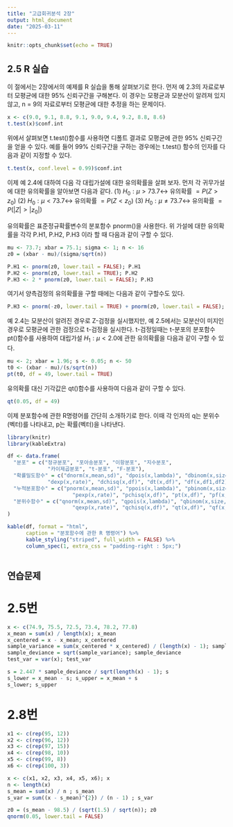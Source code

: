```yaml
---
title: "고급회귀분석 2장"
output: html_document
date: "2025-03-11"
---
```


```r
knitr::opts_chunk$set(echo = TRUE)
```

## 2.5 R 실습

이 절에서는 2장에서의 예제를 R 실습을 통해 살펴보기로 한다. 먼저 예 2.3의 자료로부터 모평균에 대한 95% 신뢰구간을 구해본다. 이 경우는 모평균과 모분산이 알려져 있지 않고, n = 9의 자료로부터 모평균에 대한 추정을 하는 문제이다.

```r
x <- c(9.0, 9.1, 8.8, 9.1, 9.0, 9.4, 9.2, 8.8, 8.6)
t.test(x)$conf.int
```

위에서 살펴보면 t.test()함수를 사용하면 디폴트 결과로 모평균에 관한 95% 신뢰구간을 얻을 수 있다. 예를 들어 99% 신뢰구간을 구하는 경우에는 t.test() 함수의 인자를 다음과 같이 지정할 수 있다.

```r
t.test(x, conf.level = 0.99)$conf.int
```

이제 예 2.4에 대하여 다음 각 대립가설에 대한 유의확률을 살펴 보자. 먼저 각 귀무가설에 대한 유의확률을 알아보면 다음과 같다.
  (1) $H_0 : \mu > 73.7 \leftrightarrow$ 유의확률 $= P(Z > z_0)$ 
  (2) $H_0 : \mu < 73.7 \leftrightarrow$ 유의확률 $= P(Z < z_0)$ 
  (3) $H_0 : \mu \neq 73.7 \leftrightarrow$ 유의확률 $= P(|Z| > |z_0|)$ 

유의확률은 표준정규확률변수의 분포함수 pnorm()을 사용한다. 위 가설에 대한 유의확률을 각각 P.H1, P.H2, P.H3 이라 할 때 다음과 같이 구할 수 있다.

```r
mu <- 73.7; xbar = 75.1; sigma <- 1; n <- 16
z0 = (xbar - mu)/(sigma/sqrt(n))

P.H1 <- pnorm(z0, lower.tail = FALSE); P.H1
P.H2 <- pnorm(z0, lower.tail = TRUE); P.H2
P.H3 <- 2 * pnorm(z0, lower.tail = FALSE); P.H3
```

여기서 양측검정의 유의확률을 구할 때에는 다음과 같이 구할수도 있다.

```r
P.H3 <- pnorm(-z0, lower.tail = TRUE) + pnorm(z0, lower.tail = FALSE); P.H3
```

예 2.4는 모분산이 알려진 경우로 Z-검정을 실시했지만, 예 2.5에서는 모분산이 미지인 경우로 모평균에 관한 검정으로 t-검정을 실시한다. t-검정일때는 t-분포의 분포함수 pt()함수를 사용하여 대립가설 $H_1 : \mu < 2.0$에 관한 유의확률을 다음과 같이 구할 수 있다.

```r
mu <- 2; xbar = 1.96; s <- 0.05; n <- 50
t0 <- (xbar - mu)/(s/sqrt(n))
pt(t0, df = 49, lower.tail = TRUE)
```

유의확률 대신 기각값은 qt()함수를 사용하여 다음과 같이 구할 수 있다.

```r
qt(0.05, df = 49)
```

이제 분포함수에 관한 R명령어를 간단히 소개하기로 한다. 이때 각 인자의 q는 분위수(벡터)를 나타내고, p는 확률(벡터)을 나타낸다.

```r
library(knitr)
library(kableExtra)

df <- data.frame(
  "분포" = c("정규분포", "포아송분포", "이항분포", "지수분포", 
             "카이제곱분포", "t-분포", "F-분포"),
  "확률밀도함수" = c("dnorm(x,mean,sd)", "dpois(x,lambda)", "dbinom(x,size,prob)", 
             "dexp(x,rate)", "dchisq(x,df)", "dt(x,df)", "df(x,df1,df2)"),
  "누적분포함수" = c("pnorm(x,mean,sd)", "ppois(x,lambda)", "pbinom(x,size,prob)",
                     "pexp(x,rate)", "pchisq(x,df)", "pt(x,df)", "pf(x,df1,df2)"),
  "분위수함수" = c("qnorm(x,mean,sd)", "qpois(x,lambda)", "qbinom(x,size,prob)",
                     "qexp(x,rate)", "qchisq(x,df)", "qt(x,df)", "qf(x,df1,df2)")
)

kable(df, format = "html",
      caption = "분포함수에 관한 R 명령어") %>%
      kable_styling("striped", full_width = FALSE) %>%
      column_spec(1, extra_css = "padding-right : 5px;")
      
```

## 연습문제

# 2.5번

```r
x <- c(74.9, 75.5, 72.5, 73.4, 78.2, 77.8)
x_mean = sum(x) / length(x); x_mean
x_centered = x - x_mean; x_centered
sample_variance = sum(x_centered * x_centered) / (length(x) - 1); sample_variance
sample_deviance = sqrt(sample_variance); sample_deviance
test_var = var(x); test_var 

s = 2.447 * sample_deviance / sqrt(length(x) - 1); s
s_lower = x_mean - s; s_upper = x_mean + s
s_lower; s_upper
```

# 2.8번

```r
x1 <- c(rep(95, 12))
x2 <- c(rep(96, 12))
x3 <- c(rep(97, 15))
x4 <- c(rep(98, 10))
x5 <- c(rep(99, 8))
x6 <- c(rep(100, 3))

x <- c(x1, x2, x3, x4, x5, x6); x
n <- length(x)
s_mean = sum(x) / n ; s_mean
s_var = sum((x - s_mean)^{2}) / (n - 1) ; s_var

z0 = (s_mean - 98.5) / (sqrt(1.5) / sqrt(n)); z0
qnorm(0.05, lower.tail = FALSE)
```